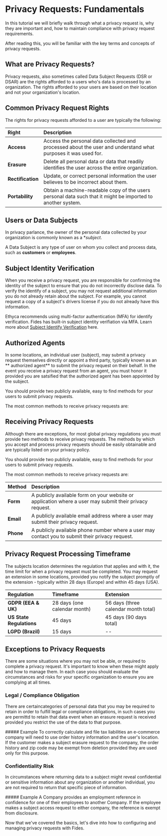 
# Privacy Requests: Fundamentals

<TutorialKey duration="5" product="Fides" topic="Privacy Requests"/>

In this tutorial we will briefly walk through what a privacy request is, why they are important and, how to maintain compliance with privacy request requirements.

After reading this, you will be familiar with the key terms and concepts of privacy requests.

## What are Privacy Requests?

Privacy requests, also sometimes called Data Subject Requests (DSR or DSAR) are the rights afforded to a users who's data is processed by an organization. 
<Callout type="info" emoji="">The rights afforded to your users are based on their location and not your organization's location.</Callout>

## Common Privacy Request Rights
The rights for privacy requests afforded to a user are typically the following:

| Right                                 | Description                                                                                                               |
| :------------------------------------ | :------------------------------------------------------------------------------------------------------------------------	|
| **Access**    						| Access the personal data collected and processed about the user and understand what purposes it was used for.          |
| **Erasure**    						| Delete all personal data or data that readily identifies the user across the entire organization.            |
| **Rectification**    					| Update, or correct personal information the user believes to be incorrect about them.                      	|
| **Portability**    					| Obtain a machine-readable copy of the users personal data such that it might be imported to another system. |

## Users or Data Subjects
In privacy parlance, the owner of the personal data collected by your organization is commonly known as a **subject*.

<Callout type="info" emoji="">A Data Subject is any type of user on whom you collect and process data, such as **customers** or **employees**.</Callout>

## Subject Identity Verification
When you receive a privacy request, you are responsible for confirming the identity of the subject to ensure that you do not incorrectly disclose data. To verify the identify of a subject, you may not request additional information you do not already retain about the subject. For example, you cannot request a copy of a subject's drivers license if you do not already have this information. 

<Callout emoji="💡">Ethyca recommends using multi-factor authentication (MFA) for identify verification. Fides has built-in subject identity verifiation via MFA.  Learn more about [Subject Identify Verification](#LINK) here.</Callout>


## Authorized Agents
In some locations, an individual user (subject), may submit a privacy request themselves directly or appoint a third party, typically known as an ** authorized agent** to submit the privacy request on their behalf.
In the event you receive a privacy request from an agent, you must honor it provided you are satsified that the authorized agent has been appointed by the subject.

<Callout emoji="💡">You should provide two publicly available, easy to find methods for your users to submit privacy requests.</Callout>

The most common methods to receive privacy requests are:


## Receiving Privacy Requests
Although there are exceptions, for most global privacy regulations you must provide two methods to receive privacy requests. The methods by which you accept and process privacy requests should be easily obtainable and are typically listed on your privacy policy.

<Callout emoji="💡">You should provide two publicly available, easy to find methods for your users to submit privacy requests.</Callout>

The most common methods to receive privacy requests are:

| Method                                 | Description                                                                                                               |
| :------------------------------------ | :------------------------------------------------------------------------------------------------------------------------	|
| **Form**    						| A publicly available form on your website or application where a user may submit their privacy request.          |
| **Email**    						| A publicly available email address where a user may submit their privacy request. |
| **Phone**    						| A publicly available phone number where a user may contact you to submit their privacy request.           |


## Privacy Request Processing Timeframe
The subjects location determines the regulation that applies and with it, the time limit for when a privacy request must be completed. You may request an extension in some locations, provided you notify the subject promptly of the extension - typically within 28 days (Europe) and within 45 days (USA).

| Regulation                        | Timeframe                     | Extension                             | 
| :-------------------------------- | :-----------------------------| :------------------------------------	|
| **GDPR (EEA & UK)**				| 28 days (one calendar month)  | 56 days (three calendar month total)	|
| **US State Regulations**			| 45 days 						| 45 days (90 days total)				|
| **LGPD (Brazil)**    				| 15 days						| --									|											

## Exceptions to Privacy Requests
There are some situations where you may not be able, or required to complete a privacy request. It's important to know when these might apply and how to manage them. In each case yoou should evaluate the circumstances and risks for your specific organization to ensure you are complying at all times.

### Legal / Compliance Obligation
There are certaincategories of personal data that you may be required to retain in order to fulfill legal or compliance obligations, in such cases you are permittd to retain that data event when an erasure request is received provided you restrict the use of the data to that purpose.

<Callout type="info" emoji="">
##### Example
To correctly calculate and file tax liabilities an e-commerce company will need to use order history information and the user's location. If the customer makes a subject erasure request to the company, the order history and zip code may be exempt from deletion provided they are used only for this purpose.
</Callout>

### Confidentiality Risk
In circumstances where returning data to a subject might reveal confidential or sensitive information about any organization or another individual, you are not required to return that specific piece of information. 

<Callout type="info" emoji="">
##### Example
A Company provides an employment reference in confidence for one of their employees to another Company. If the employee makes a subject access request to either company, the reference is exempt from disclosure.
</Callout>


Now that we've covered the basics, let's dive into how to configuring and managing privacy requests with Fides.
